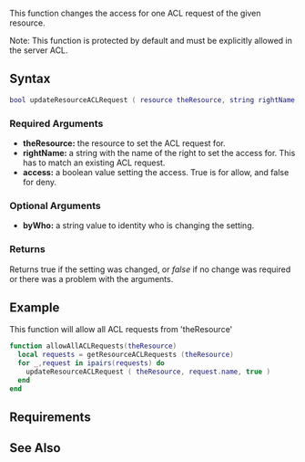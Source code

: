  
{{server function}}

This function changes the access for one ACL request of the given resource.

Note: This function is protected by default and must be explicitly allowed in the server ACL.

==Syntax== 
<syntaxhighlight lang="lua">
bool updateResourceACLRequest ( resource theResource, string rightName, bool access [, string byWho = "" ] ) 
</syntaxhighlight> 

===Required Arguments=== 
*'''theResource:''' the resource to set the ACL request for.
*'''rightName:''' a string with the name of the right to set the access for. This has to match an existing ACL request.
*'''access:''' a boolean value setting the access. True is for allow, and false for deny.

===Optional Arguments=== 
*'''byWho:''' a string value to identity who is changing the setting.

===Returns===
Returns true if the setting was changed, or ''false'' if no change was required or there was a problem with the arguments.

==Example==
This function will allow all ACL requests from 'theResource'
<syntaxhighlight lang="lua">
function allowAllACLRequests(theResource)
  local requests = getResourceACLRequests (theResource)
  for _,request in ipairs(requests) do
    updateResourceACLRequest ( theResource, request.name, true ) 
  end
end
</syntaxhighlight>
==Requirements==
{{Requirements|1.2|n/a|}}
==See Also==
{{Resource_functions}}